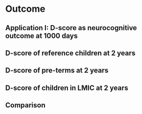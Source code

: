 # Outcome {#outcome}

## Application I: D-score as neurocognitive outcome at 1000 days

## D-score of reference children at 2 years 

## D-score of pre-terms at 2 years

## D-score of children in LMIC at 2 years

## Comparison
